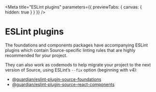 
<Meta
	title="ESLint plugins"
	parameters={{ previewTabs: { canvas: { hidden: true } } }}
/>

# ESLint plugins

The foundations and components packages have accompanying ESLint plugins which contain Source-specific linting rules that are highly recommended for your project.

They can also work as codemods to help migrate your project to the next version of Source, using ESLint’s `--fix` option (beginning with v4):

- [@guardian/eslint-plugin-source-foundations](https://guardian.github.io/source/?path=/story/packages-eslint-plugin-source-foundations)
- [@guardian/eslint-plugin-source-react-components](https://guardian.github.io/source/?path=/story/packages-eslint-plugin-source-react-components)
